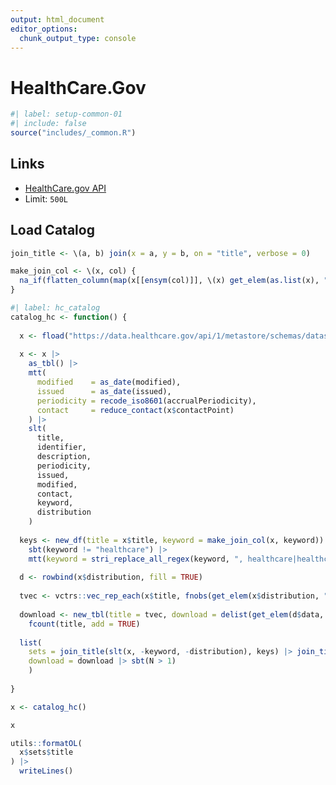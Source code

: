 ```yaml
---
output: html_document
editor_options: 
  chunk_output_type: console
---
```

# HealthCare.Gov {#sec-hcapi}

```r
#| label: setup-common-01
#| include: false
source("includes/_common.R")
```

## Links

   * [HealthCare.gov API](https://data.healthcare.gov/api)
   * Limit: `500L`

## Load Catalog

```r
join_title <- \(a, b) join(x = a, y = b, on = "title", verbose = 0)

make_join_col <- \(x, col) {
  na_if(flatten_column(map(x[[ensym(col)]], \(x) get_elem(as.list(x), "data"))), "")
}
```


```r
#| label: hc_catalog
catalog_hc <- function() {
  
  x <- fload("https://data.healthcare.gov/api/1/metastore/schemas/dataset/items?show-reference-ids")
  
  x <- x |>
    as_tbl() |>
    mtt(
      modified    = as_date(modified),
      issued      = as_date(issued),
      periodicity = recode_iso8601(accrualPeriodicity),
      contact     = reduce_contact(x$contactPoint)
    ) |>
    slt(
      title,
      identifier,
      description,
      periodicity,
      issued,
      modified,
      contact,
      keyword,
      distribution
    )
  
  keys <- new_df(title = x$title, keyword = make_join_col(x, keyword)) |> 
    sbt(keyword != "healthcare") |> 
    mtt(keyword = stri_replace_all_regex(keyword, ", healthcare|healthcare, ", ""))
  
  d <- rowbind(x$distribution, fill = TRUE)
  
  tvec <- vctrs::vec_rep_each(x$title, fnobs(get_elem(x$distribution, "data", DF.as.list = TRUE)))
  
  download <- new_tbl(title = tvec, download = delist(get_elem(d$data, "downloadURL"))) |> 
    fcount(title, add = TRUE)
  
  list(
    sets = join_title(slt(x, -keyword, -distribution), keys) |> join_title(download |> sbt(N == 1) |> slt(-N)),
    download = download |> sbt(N > 1)
    )
  
}

x <- catalog_hc()

x
```


```r
utils::formatOL(
  x$sets$title
) |> 
  writeLines()
```
